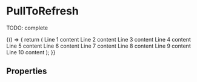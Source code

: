 


<Meta title="Composite components/PullToRefresh" component={PullToRefresh} />

# PullToRefresh

TODO: complete

<Preview>
  <Story name="default" parameters={{ decorators: [withKnobs, withA11y] }}>
    {() => {
      return (
        <PullToRefresh
          onRefresh={action("onRefresh")}
          loading={boolean("loading", false)}
        >
          <Text block>Line 1 content</Text>
          <Text block>Line 2 content</Text>
          <Text block>Line 3 content</Text>
          <Text block>Line 4 content</Text>
          <Text block>Line 5 content</Text>
          <Text block>Line 6 content</Text>
          <Text block>Line 7 content</Text>
          <Text block>Line 8 content</Text>
          <Text block>Line 9 content</Text>
          <Text block>Line 10 content</Text>
        </PullToRefresh>
      );
    }}
  </Story>
</Preview>

## Properties

<Props of={PullToRefresh} />
